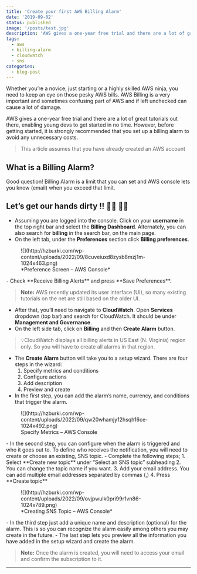 ```yaml
---
title: 'Create your first AWS Billing Alarm'
date: '2019-09-02'
status: published
image: '/posts/test.jpg'
description: 'AWS gives a one-year free trial and there are a lot of great tutorials out there, enabling young devs to get started in no time. However, before getting started, it is strongly recommended that you set up a billing alarm to avoid any unnecessary costs.'
tags:
  - aws
  - billing-alarm
  - cloudwatch
  - sns
categories:
  - blog-post
---
```


Whether you’re a novice, just starting or a highly skilled AWS ninja, you need to keep an eye on those pesky AWS bills. AWS Billing is a very important and sometimes confusing part of AWS and if left unchecked can cause a lot of damage.

AWS gives a one-year free trial and there are a lot of great tutorials out there, enabling young devs to get started in no time. However, before getting started, it is strongly recommended that you set up a billing alarm to avoid any unnecessary costs.

> This article assumes that you have already created an AWS account

## What is a Billing Alarm?

Good question! Billing Alarm is a limit that you can set and AWS console lets you know (email) when you exceed that limit.

## Let’s get our hands dirty !! 👩‍💻 👨‍💻

- Assuming you are logged into the console. Click on your **username** in the top right bar and select the **Billing Dashboard**. Alternately, you can also search for **billing** in the search bar, on the main page.
- On the left tab, under the **Preferences** section click **Billing preferences**.

<div class='wp-block-image'>
  <figure class='aligncenter size-large'>
    ![](http://hzburki.com/wp-content/uploads/2022/09/8cuveiuxd8zysb8mzj1m-1024x463.png)
    <figcaption>*Preference Screen – AWS Console*</figcaption>
  </figure>
</div>
- Check **Receive Billing Alerts** and press **Save Preferences**.

> **Note:** AWS recently updated its user interface (UI), so many existing tutorials on the net are still based on the older UI.

- After that, you’ll need to navigate to **CloudWatch**. Open **Services** dropdown (top bar) and search for CloudWatch. It should be under **Management and Governance**.
- On the left side tab, click on **Billing** and then **Create Alarm** button.

> 💡CloudWatch displays all billing alerts in US East (N. Virginia) region only. So you will have to create all alarms in that region.

- The **Create Alarm** button will take you to a setup wizard. There are four steps in the wizard:
  1. Specify metrics and conditions
  2. Configure actions
  3. Add description
  4. Preview and create
- In the first step, you can add the alarm’s name, currency, and conditions that trigger the alarm.

<div class='wp-block-image'>
  <figure class='aligncenter size-large'>
    ![](http://hzburki.com/wp-content/uploads/2022/09/qw20whamjy12hsqh16ce-1024x492.png)
    <figcaption>Specify Metrics – AWS Console</figcaption>
  </figure>
</div>
- In the second step, you can configure when the alarm is triggered and who it goes
out to. To define who receives the notification, you will need to create or choose
an existing, SNS topic. - Complete the following steps; 1. Select **Create new topic**
under “Select an SNS topic” subheading 2. You can change the topic name if you want.
3. Add your email address. You can add multiple email addresses separated by commas
(,) 4. Press **Create topic**

<div class='wp-block-image'>
  <figure class='aligncenter size-large'>
    ![](http://hzburki.com/wp-content/uploads/2022/09/ovjpwulk0pri99r1vn86-1024x789.png)
    <figcaption>*Creating SNS Topic – AWS Console*</figcaption>
  </figure>
</div>
- In the third step just add a unique name and description (optional) for the alarm.
This is so you can recognize the alarm easily among others you may create in the
future. - The last step lets you preview all the information you have added in the
setup wizard and create the alarm.

> **Note:** Once the alarm is created, you will need to access your email and confirm the subscription to it.

---
